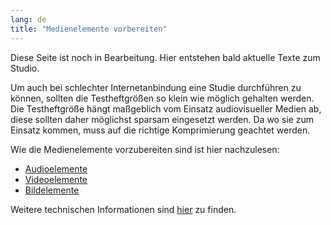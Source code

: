 ```yaml
---
lang: de
title: "Medienelemente vorbereiten"
---
```


::: {.callout-note}
Diese Seite ist noch in Bearbeitung. Hier entstehen bald aktuelle Texte zum Studio.
:::

Um auch bei schlechter Internetanbindung eine Studie durchführen zu können, sollten die Testheftgrößen so klein wie möglich gehalten werden. Die Testheftgröße hängt maßgeblich vom Einsatz audiovisueller Medien ab, diese sollten daher möglichst sparsam eingesetzt werden. Da wo sie zum Einsatz kommen, muss auf die richtige Komprimierung geachtet werden.

Wie die Medienelemente vorzubereiten sind ist hier nachzulesen:

* [Audioelemente](Audios_konvertieren.qmd)
* [Videoelemente](Videos_konvertieren.qmd)
* [Bildelemente](Bilder_vorbereiten.qmd)

Weitere technischen Informationen sind [hier](../../../../Testcenter/Studie_durchfuehren/Anforderungen.qmd) zu finden.